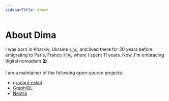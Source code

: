 ```yaml
---
sidebarTitle: About
---
```


# About Dima

I was born in Kharkiv, Ukraine 🇺🇦, and lived there for 20 years before
emigrating to Paris, France 🇫🇷, where I spent 11 years. Now, I'm embracing
digital nomadism 🏖️.

I am a maintainer of the following open-source projects:

- [graphql-eslint](https://the-guild.dev/graphql/eslint/docs)
- [GraphiQL](https://github.com/graphql/graphiql)
- [Nextra](https://nextra.site)
